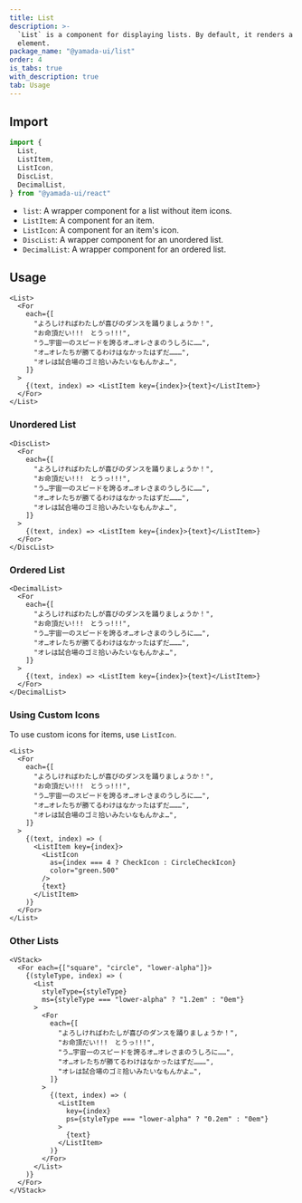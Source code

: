 ```yaml
---
title: List
description: >-
  `List` is a component for displaying lists. By default, it renders a `ul`
  element.
package_name: "@yamada-ui/list"
order: 4
is_tabs: true
with_description: true
tab: Usage
---
```


## Import

```ts
import {
  List,
  ListItem,
  ListIcon,
  DiscList,
  DecimalList,
} from "@yamada-ui/react"
```

- `list`: A wrapper component for a list without item icons.
- `ListItem`: A component for an item.
- `ListIcon`: A component for an item's icon.
- `DiscList`: A wrapper component for an unordered list.
- `DecimalList`: A wrapper component for an ordered list.

## Usage

```tsx
<List>
  <For
    each={[
      "よろしければわたしが喜びのダンスを踊りましょうか！",
      "お命頂だい!!!　とうっ!!!",
      "う…宇宙一のスピードを誇るオ…オレさまのうしろに……",
      "オ…オレたちが勝てるわけはなかったはずだ………",
      "オレは試合場のゴミ拾いみたいなもんかよ…",
    ]}
  >
    {(text, index) => <ListItem key={index}>{text}</ListItem>}
  </For>
</List>
```

### Unordered List

```tsx
<DiscList>
  <For
    each={[
      "よろしければわたしが喜びのダンスを踊りましょうか！",
      "お命頂だい!!!　とうっ!!!",
      "う…宇宙一のスピードを誇るオ…オレさまのうしろに……",
      "オ…オレたちが勝てるわけはなかったはずだ………",
      "オレは試合場のゴミ拾いみたいなもんかよ…",
    ]}
  >
    {(text, index) => <ListItem key={index}>{text}</ListItem>}
  </For>
</DiscList>
```

### Ordered List

```tsx
<DecimalList>
  <For
    each={[
      "よろしければわたしが喜びのダンスを踊りましょうか！",
      "お命頂だい!!!　とうっ!!!",
      "う…宇宙一のスピードを誇るオ…オレさまのうしろに……",
      "オ…オレたちが勝てるわけはなかったはずだ………",
      "オレは試合場のゴミ拾いみたいなもんかよ…",
    ]}
  >
    {(text, index) => <ListItem key={index}>{text}</ListItem>}
  </For>
</DecimalList>
```

### Using Custom Icons

To use custom icons for items, use `ListIcon`.

```tsx
<List>
  <For
    each={[
      "よろしければわたしが喜びのダンスを踊りましょうか！",
      "お命頂だい!!!　とうっ!!!",
      "う…宇宙一のスピードを誇るオ…オレさまのうしろに……",
      "オ…オレたちが勝てるわけはなかったはずだ………",
      "オレは試合場のゴミ拾いみたいなもんかよ…",
    ]}
  >
    {(text, index) => (
      <ListItem key={index}>
        <ListIcon
          as={index === 4 ? CheckIcon : CircleCheckIcon}
          color="green.500"
        />
        {text}
      </ListItem>
    )}
  </For>
</List>
```

### Other Lists

```tsx
<VStack>
  <For each={["square", "circle", "lower-alpha"]}>
    {(styleType, index) => (
      <List
        styleType={styleType}
        ms={styleType === "lower-alpha" ? "1.2em" : "0em"}
      >
        <For
          each={[
            "よろしければわたしが喜びのダンスを踊りましょうか！",
            "お命頂だい!!!　とうっ!!!",
            "う…宇宙一のスピードを誇るオ…オレさまのうしろに……",
            "オ…オレたちが勝てるわけはなかったはずだ………",
            "オレは試合場のゴミ拾いみたいなもんかよ…",
          ]}
        >
          {(text, index) => (
            <ListItem
              key={index}
              ps={styleType === "lower-alpha" ? "0.2em" : "0em"}
            >
              {text}
            </ListItem>
          )}
        </For>
      </List>
    )}
  </For>
</VStack>
```

